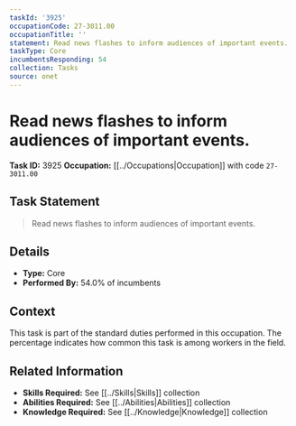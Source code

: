 ```yaml
---
taskId: '3925'
occupationCode: 27-3011.00
occupationTitle: ''
statement: Read news flashes to inform audiences of important events.
taskType: Core
incumbentsResponding: 54
collection: Tasks
source: onet
---
```

# Read news flashes to inform audiences of important events.

**Task ID:** 3925
**Occupation:** [[../Occupations|Occupation]] with code `27-3011.00`

## Task Statement

> Read news flashes to inform audiences of important events.

## Details

- **Type:** Core
- **Performed By:** 54.0% of incumbents

## Context

This task is part of the standard duties performed in this occupation. The percentage indicates how common this task is among workers in the field.

## Related Information

- **Skills Required:** See [[../Skills|Skills]] collection
- **Abilities Required:** See [[../Abilities|Abilities]] collection
- **Knowledge Required:** See [[../Knowledge|Knowledge]] collection
